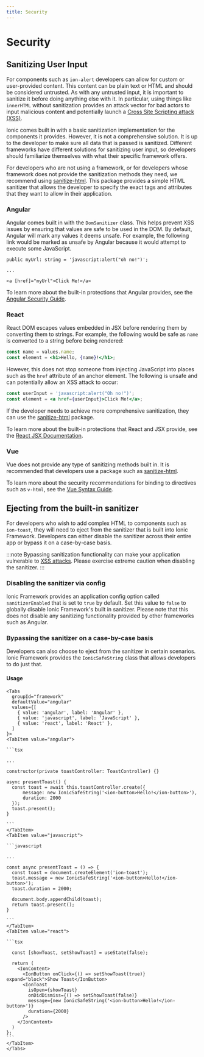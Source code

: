 ```yaml
---
title: Security
---
```



# Security

## Sanitizing User Input

For components such as `ion-alert` developers can allow for custom or user-provided content. This content can be plain text or HTML and should be considered untrusted. As with any untrusted input, it is important to sanitize it before doing anything else with it. In particular, using things like `innerHTML` without sanitization provides an attack vector for bad actors to input malicious content and potentially launch a [Cross Site Scripting attack (XSS)](https://en.wikipedia.org/wiki/Cross-site_scripting).

Ionic comes built in with a basic sanitization implementation for the components it provides. However, it is not a comprehensive solution. It is up to the developer to make sure all data that is passed is sanitized. Different frameworks have different solutions for sanitizing user input, so developers should familiarize themselves with what their specific framework offers.

For developers who are not using a framework, or for developers whose framework does not provide the sanitization methods they need, we recommend using [sanitize-html](https://www.npmjs.com/package/sanitize-html). This package provides a simple HTML sanitizer that allows the developer to specify the exact tags and attributes that they want to allow in their application.

### Angular

Angular comes built in with the `DomSanitizer` class. This helps prevent XSS issues by ensuring that values are safe to be used in the DOM. By default, Angular will mark any values it deems unsafe. For example, the following link would be marked as unsafe by Angular because it would attempt to execute some JavaScript.

```tsx
public myUrl: string = 'javascript:alert("oh no!")';

...

<a [href]="myUrl">Click Me!</a>
```

To learn more about the built-in protections that Angular provides, see the [Angular Security Guide](https://angular.io/guide/security).

### React

React DOM escapes values embedded in JSX before rendering them by converting them to strings. For example, the following would be safe as `name` is converted to a string before being rendered:

```jsx
const name = values.name;
const element = <h1>Hello, {name}!</h1>;
```

However, this does not stop someone from injecting JavaScript into places such as the `href` attribute of an anchor element. The following is unsafe and can potentially allow an XSS attack to occur:

```jsx
const userInput = 'javascript:alert("Oh no!")';
const element = <a href={userInput}>Click Me!</a>;
```

If the developer needs to achieve more comprehensive sanitization, they can use the [sanitize-html](https://www.npmjs.com/package/sanitize-html) package.

To learn more about the built-in protections that React and JSX provide, see the [React JSX Documentation](https://reactjs.org/docs/introducing-jsx.html#jsx-prevents-injection-attacks).

### Vue

Vue does not provide any type of sanitizing methods built in. It is recommended that developers use a package such as [sanitize-html](https://www.npmjs.com/package/sanitize-html).

To learn more about the security recommendations for binding to directives such as `v-html`, see the [Vue Syntax Guide](https://vuejs.org/v2/guide/syntax.html#Raw-HTML).

## Ejecting from the built-in sanitizer

For developers who wish to add complex HTML to components such as `ion-toast`, they will need to eject from the sanitizer that is built into Ionic Framework. Developers can either disable the sanitizer across their entire app or bypass it on a case-by-case basis.

:::note
Bypassing sanitization functionality can make your application vulnerable to <a href="https://en.wikipedia.org/wiki/Cross-site_scripting" target="_blank" rel="noreferrer">XSS attacks</a>. Please exercise extreme caution when disabling the sanitizer.
:::

### Disabling the sanitizer via config

Ionic Framework provides an application config option called `sanitizerEnabled` that is set to `true` by default. Set this value to `false` to globally disable Ionic Framework's built in sanitizer. Please note that this does not disable any sanitizing functionality provided by other frameworks such as Angular.

### Bypassing the sanitizer on a case-by-case basis

Developers can also choose to eject from the sanitizer in certain scenarios. Ionic Framework provides the `IonicSafeString` class that allows developers to do just that.

#### Usage

````mdx-code-block
<Tabs
  groupId="framework"
  defaultValue="angular"
  values={[
    { value: 'angular', label: 'Angular' },
    { value: 'javascript', label: 'JavaScript' },
    { value: 'react', label: 'React' },
  ]
}>
<TabItem value="angular">

```tsx

...

constructor(private toastController: ToastController) {}

async presentToast() {
  const toast = await this.toastController.create({
      message: new IonicSafeString('<ion-button>Hello!</ion-button>'),
      duration: 2000
  });
  toast.present();
}

```
</TabItem>
<TabItem value="javascript">

```javascript

...

const async presentToast = () => {
  const toast = document.createElement('ion-toast');
  toast.message = new IonicSafeString('<ion-button>Hello!</ion-button>');
  toast.duration = 2000;

  document.body.appendChild(toast);
  return toast.present();
}

```
</TabItem>
<TabItem value="react">

```tsx

  const [showToast, setShowToast] = useState(false);

  return (
    <IonContent>
      <IonButton onClick={() => setShowToast(true)} expand="block">Show Toast</IonButton>
      <IonToast
        isOpen={showToast}
        onDidDismiss={() => setShowToast(false)}
        message={new IonicSafeString('<ion-button>Hello!</ion-button>')}
        duration={2000}
      />
    </IonContent>
  )
};
```
</TabItem>
</Tabs>
````
